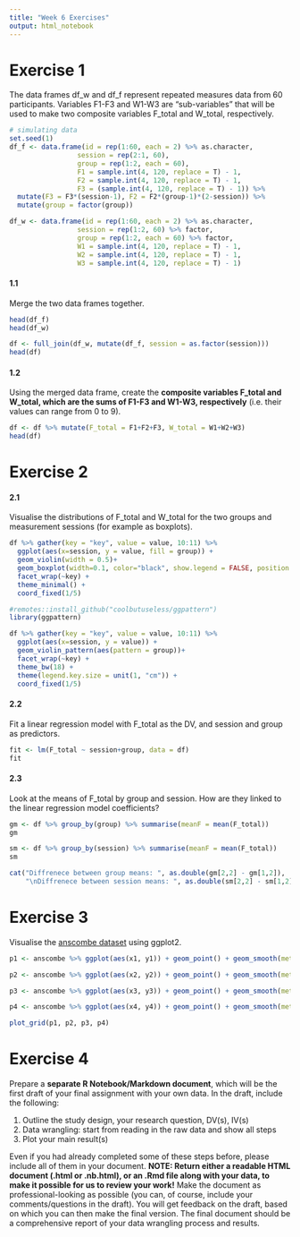 ```yaml
---
title: "Week 6 Exercises"
output: html_notebook
---
```


# Exercise 1

The data frames df_w and df_f represent repeated measures data from 60 participants. Variables F1-F3 and W1-W3 are "sub-variables" that will be used to make two composite variables F_total and W_total, respectively. 

```r
# simulating data
set.seed(1)
df_f <- data.frame(id = rep(1:60, each = 2) %>% as.character,
                 session = rep(2:1, 60),
                 group = rep(1:2, each = 60),
                 F1 = sample.int(4, 120, replace = T) - 1,
                 F2 = sample.int(4, 120, replace = T) - 1,
                 F3 = (sample.int(4, 120, replace = T) - 1)) %>%
  mutate(F3 = F3*(session-1), F2 = F2*(group-1)*(2-session)) %>%
  mutate(group = factor(group))

df_w <- data.frame(id = rep(1:60, each = 2) %>% as.character,
                 session = rep(1:2, 60) %>% factor,
                 group = rep(1:2, each = 60) %>% factor,
                 W1 = sample.int(4, 120, replace = T) - 1,
                 W2 = sample.int(4, 120, replace = T) - 1,
                 W3 = sample.int(4, 120, replace = T) - 1)
```

#### 1.1

Merge the two data frames together.

```r
head(df_f)
head(df_w)

df <- full_join(df_w, mutate(df_f, session = as.factor(session)))
head(df)
```

#### 1.2

Using the merged data frame, create the **composite variables F_total and W_total, which are the sums of F1-F3 and W1-W3, respectively** (i.e. their values can range from 0 to 9).

```r
df <- df %>% mutate(F_total = F1+F2+F3, W_total = W1+W2+W3)
head(df)
```


# Exercise 2

#### 2.1

Visualise the distributions of F_total and W_total for the two groups and measurement sessions (for example as boxplots). 

```r
df %>% gather(key = "key", value = value, 10:11) %>%
  ggplot(aes(x=session, y = value, fill = group)) +
  geom_violin(width = 0.5)+
  geom_boxplot(width=0.1, color="black", show.legend = FALSE, position = position_dodge(width = 0.5)) +
  facet_wrap(~key) +
  theme_minimal() +
  coord_fixed(1/5)
```

```r
#remotes::install_github("coolbutuseless/ggpattern")
library(ggpattern)
```


```r
df %>% gather(key = "key", value = value, 10:11) %>%
  ggplot(aes(x=session, y = value)) +
  geom_violin_pattern(aes(pattern = group))+
  facet_wrap(~key) +
  theme_bw(18) +
  theme(legend.key.size = unit(1, "cm")) +
  coord_fixed(1/5)
```



#### 2.2

Fit a linear regression model with F_total as the DV, and session and group as predictors.  

```r
fit <- lm(F_total ~ session+group, data = df)
fit
```

#### 2.3

Look at the means of F_total by group and session. How are they linked to the linear regression model coefficients?

```r
gm <- df %>% group_by(group) %>% summarise(meanF = mean(F_total))
gm
```

```r
sm <- df %>% group_by(session) %>% summarise(meanF = mean(F_total))
sm
```


```r
cat("Diffrenece between group means: ", as.double(gm[2,2] - gm[1,2]), 
    "\nDiffrenece between session means: ", as.double(sm[2,2] - sm[1,2]))
```


# Exercise 3

Visualise the [anscombe dataset](https://rdrr.io/r/datasets/anscombe.html) using ggplot2.

```r

p1 <- anscombe %>% ggplot(aes(x1, y1)) + geom_point() + geom_smooth(method="lm") + theme_minimal()

p2 <- anscombe %>% ggplot(aes(x2, y2)) + geom_point() + geom_smooth(method="lm") + theme_minimal()

p3 <- anscombe %>% ggplot(aes(x3, y3)) + geom_point() + geom_smooth(method="lm") + theme_minimal()

p4 <- anscombe %>% ggplot(aes(x4, y4)) + geom_point() + geom_smooth(method="lm") + theme_minimal()

plot_grid(p1, p2, p3, p4)
```


# Exercise 4

Prepare a **separate R Notebook/Markdown document**, which will be the first draft of your final assignment with your own data. In the draft, include the following:  

1. Outline the study design, your research question, DV(s), IV(s)  
2. Data wrangling: start from reading in the raw data and show all steps  
3. Plot your main result(s)    

Even if you had already completed some of these steps before, please include all of them in your document. **NOTE: Return either a readable HTML document (.html or .nb.html), or an .Rmd file along with your data, to make it possible for us to review your work!** Make the document as professional-looking as possible (you can, of course, include your comments/questions in the draft). You will get feedback on the draft, based on which you can then make the final version. The final document should be a comprehensive report of your data wrangling process and results.  